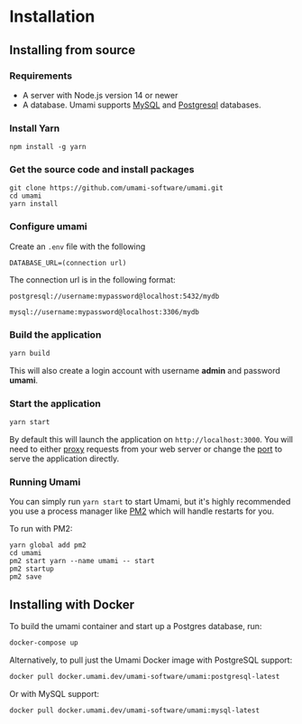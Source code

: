 # Installation

## Installing from source

### Requirements

- A server with Node.js version 14 or newer
- A database. Umami supports [MySQL](https://www.mysql.com/) and [Postgresql](https://www.postgresql.org/) databases.

### Install Yarn

```
npm install -g yarn
```

### Get the source code and install packages

```
git clone https://github.com/umami-software/umami.git
cd umami
yarn install
```

### Configure umami

Create an `.env` file with the following

```
DATABASE_URL=(connection url)
```

The connection url is in the following format:
```
postgresql://username:mypassword@localhost:5432/mydb

mysql://username:mypassword@localhost:3306/mydb
```

### Build the application

```bash
yarn build
```

This will also create a login account with username **admin** and password **umami**.

### Start the application

```bash
yarn start
```

By default this will launch the application on `http://localhost:3000`. You will need to either
[proxy](https://docs.nginx.com/nginx/admin-guide/web-server/reverse-proxy/) requests from your web server
or change the [port](https://nextjs.org/docs/api-reference/cli#production) to serve the application directly.

### Running Umami

You can simply run `yarn start` to start Umami, but it's highly recommended you use a process manager like [PM2](https://pm2.keymetrics.io/) which will handle restarts for you.

To run with PM2:

```
yarn global add pm2
cd umami
pm2 start yarn --name umami -- start
pm2 startup
pm2 save
```

## Installing with Docker

To build the umami container and start up a Postgres database, run:

```bash
docker-compose up
```

Alternatively, to pull just the Umami Docker image with PostgreSQL support:

```bash
docker pull docker.umami.dev/umami-software/umami:postgresql-latest
```

Or with MySQL support:

```bash
docker pull docker.umami.dev/umami-software/umami:mysql-latest
```
